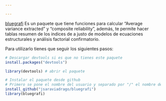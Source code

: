```yaml
---

---
```


[bluegrafi](https://github.com/jsaraviadrago/bluegrafi) 
Es un paquete que tiene funciones para calcular "Average variance extracted" y "composite reliability", además, te permite hacer tablas resumen de los indices de a justo de modelos de ecuaciones estructurales y análisis factorial confirmatorio. 

Para utilizarlo tienes que seguir los siguientes pasos: 

```r
# Descargar devtools si es que no tienes este paquete
install.packages("devtools") 

library(devtools) # abrir el paquete

# Instalar el paquete desde github
# Primero se pone el nombre del usuario y separado por "/" el nombre del paquete
install_github("jsaraviadrago/bluegrafi") 
library(bluegrafi)


```



